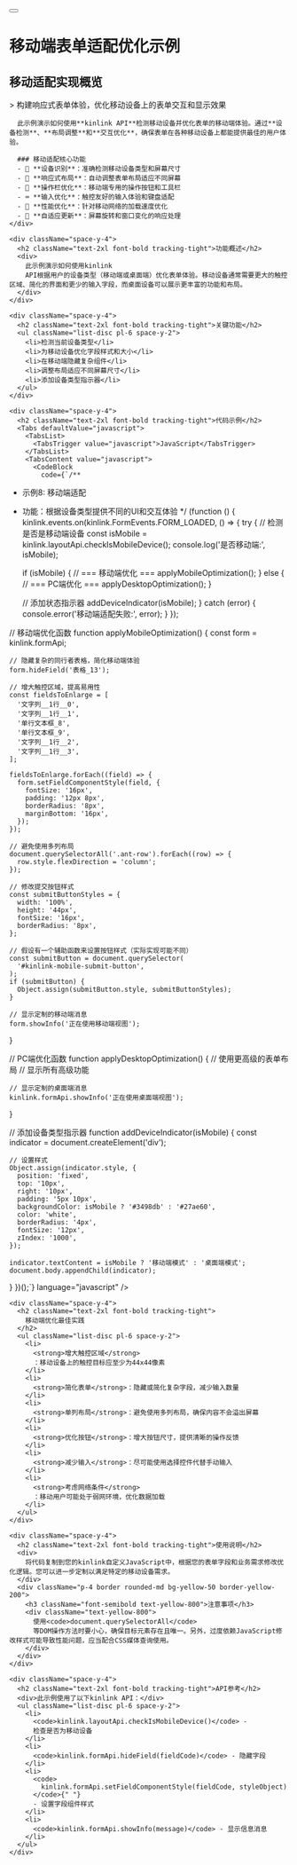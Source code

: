 
<div className="container py-6 lg:py-10">
  <div className="flex items-center gap-4 mb-8">
    <Link href="/examples">
      <Button variant="outline" size="icon">
        <ArrowLeft className="h-4 w-4" />
      </Button>
    </Link>
    <h1 className="text-3xl font-bold tracking-tight">移动端表单适配优化示例</h1>
  </div>

  <div className="my-8 space-y-6">
    <div className="space-y-4">
      <h2 className="text-2xl font-bold tracking-tight">移动适配实现概览</h2>
      > 构建响应式表单体验，优化移动设备上的表单交互和显示效果

      此示例演示如何使用**kinlink API**检测移动设备并优化表单的移动端体验。通过**设备检测**、**布局调整**和**交互优化**，确保表单在各种移动设备上都能提供最佳的用户体验。

      ### 移动适配核心功能
      - 📱 **设备识别**：准确检测移动设备类型和屏幕尺寸
      - 🎨 **响应式布局**：自动调整表单布局适应不同屏幕
      - 🔧 **操作栏优化**：移动端专用的操作按钮和工具栏
      - ⌨️ **输入优化**：触控友好的输入体验和键盘适配
      - 🎯 **性能优化**：针对移动网络的加载速度优化
      - 🔄 **自适应更新**：屏幕旋转和窗口变化的响应处理
    </div>

    <div className="space-y-4">
      <h2 className="text-2xl font-bold tracking-tight">功能概述</h2>
      <div>
        此示例演示如何使用kinlink
        API根据用户的设备类型（移动端或桌面端）优化表单体验。移动设备通常需要更大的触控区域、简化的界面和更少的输入字段，而桌面设备可以展示更丰富的功能和布局。
      </div>
    </div>

    <div className="space-y-4">
      <h2 className="text-2xl font-bold tracking-tight">关键功能</h2>
      <ul className="list-disc pl-6 space-y-2">
        <li>检测当前设备类型</li>
        <li>为移动设备优化字段样式和大小</li>
        <li>在移动端隐藏复杂组件</li>
        <li>调整布局适应不同屏幕尺寸</li>
        <li>添加设备类型指示器</li>
      </ul>
    </div>

    <div className="space-y-4">
      <h2 className="text-2xl font-bold tracking-tight">代码示例</h2>
      <Tabs defaultValue="javascript">
        <TabsList>
          <TabsTrigger value="javascript">JavaScript</TabsTrigger>
        </TabsList>
        <TabsContent value="javascript">
          <CodeBlock 
            code={`/**
 * 示例8: 移动端适配
 * 功能：根据设备类型提供不同的UI和交互体验
 */
(function () {
  kinlink.events.on(kinlink.FormEvents.FORM_LOADED, () => {
    try {
      // 检测是否是移动端设备
      const isMobile = kinlink.layoutApi.checkIsMobileDevice();
      console.log('是否移动端:', isMobile);

      if (isMobile) {
        // === 移动端优化 ===
        applyMobileOptimization();
      } else {
        // === PC端优化 ===
        applyDesktopOptimization();
      }

      // 添加状态指示器
      addDeviceIndicator(isMobile);
    } catch (error) {
      console.error('移动端适配失败:', error);
    }
  });

  // 移动端优化函数
  function applyMobileOptimization() {
    const form = kinlink.formApi;

    // 隐藏复杂的同行者表格，简化移动端体验
    form.hideField('表格_13');

    // 增大触控区域，提高易用性
    const fieldsToEnlarge = [
      '文字列__1行__0',
      '文字列__1行__1',
      '单行文本框_8',
      '单行文本框_9',
      '文字列__1行__2',
      '文字列__1行__3',
    ];

    fieldsToEnlarge.forEach((field) => {
      form.setFieldComponentStyle(field, {
        fontSize: '16px',
        padding: '12px 8px',
        borderRadius: '8px',
        marginBottom: '16px',
      });
    });

    // 避免使用多列布局
    document.querySelectorAll('.ant-row').forEach((row) => {
      row.style.flexDirection = 'column';
    });

    // 修改提交按钮样式
    const submitButtonStyles = {
      width: '100%',
      height: '44px',
      fontSize: '16px',
      borderRadius: '8px',
    };

    // 假设有一个辅助函数来设置按钮样式（实际实现可能不同）
    const submitButton = document.querySelector(
      '#kinlink-mobile-submit-button',
    );
    if (submitButton) {
      Object.assign(submitButton.style, submitButtonStyles);
    }

    // 显示定制的移动端消息
    form.showInfo('正在使用移动端视图');
  }

  // PC端优化函数
  function applyDesktopOptimization() {
    // 使用更高级的表单布局
    // 显示所有高级功能

    // 显示定制的桌面端消息
    kinlink.formApi.showInfo('正在使用桌面端视图');
  }

  // 添加设备类型指示器
  function addDeviceIndicator(isMobile) {
    const indicator = document.createElement('div');

    // 设置样式
    Object.assign(indicator.style, {
      position: 'fixed',
      top: '10px',
      right: '10px',
      padding: '5px 10px',
      backgroundColor: isMobile ? '#3498db' : '#27ae60',
      color: 'white',
      borderRadius: '4px',
      fontSize: '12px',
      zIndex: '1000',
    });

    indicator.textContent = isMobile ? '移动端模式' : '桌面端模式';
    document.body.appendChild(indicator);
  }
})();`} 
            language="javascript" 
          />
        </TabsContent>
      </Tabs>
    </div>

    <div className="space-y-4">
      <h2 className="text-2xl font-bold tracking-tight">
        移动端优化最佳实践
      </h2>
      <ul className="list-disc pl-6 space-y-2">
        <li>
          <strong>增大触控区域</strong>
          ：移动设备上的触控目标应至少为44x44像素
        </li>
        <li>
          <strong>简化表单</strong>：隐藏或简化复杂字段，减少输入数量
        </li>
        <li>
          <strong>单列布局</strong>：避免使用多列布局，确保内容不会溢出屏幕
        </li>
        <li>
          <strong>优化按钮</strong>：增大按钮尺寸，提供清晰的操作反馈
        </li>
        <li>
          <strong>减少输入</strong>：尽可能使用选择控件代替手动输入
        </li>
        <li>
          <strong>考虑网络条件</strong>
          ：移动用户可能处于弱网环境，优化数据加载
        </li>
      </ul>
    </div>

    <div className="space-y-4">
      <h2 className="text-2xl font-bold tracking-tight">使用说明</h2>
      <div>
        将代码复制到您的kinlink自定义JavaScript中，根据您的表单字段和业务需求修改优化逻辑。您可以进一步定制以满足特定的移动设备需求。
      </div>
      <div className="p-4 border rounded-md bg-yellow-50 border-yellow-200">
        <h3 className="font-semibold text-yellow-800">注意事项</h3>
        <div className="text-yellow-800">
          使用<code>document.querySelectorAll</code>
          等DOM操作方法时要小心，确保目标元素存在且唯一。另外，过度依赖JavaScript修改样式可能导致性能问题，应当配合CSS媒体查询使用。
        </div>
      </div>
    </div>

    <div className="space-y-4">
      <h2 className="text-2xl font-bold tracking-tight">API参考</h2>
      <div>此示例使用了以下kinlink API：</div>
      <ul className="list-disc pl-6 space-y-2">
        <li>
          <code>kinlink.layoutApi.checkIsMobileDevice()</code> -
          检查是否为移动设备
        </li>
        <li>
          <code>kinlink.formApi.hideField(fieldCode)</code> - 隐藏字段
        </li>
        <li>
          <code>
            kinlink.formApi.setFieldComponentStyle(fieldCode, styleObject)
          </code>{" "}
          - 设置字段组件样式
        </li>
        <li>
          <code>kinlink.formApi.showInfo(message)</code> - 显示信息消息
        </li>
      </ul>
    </div>
  </div>
</div> 